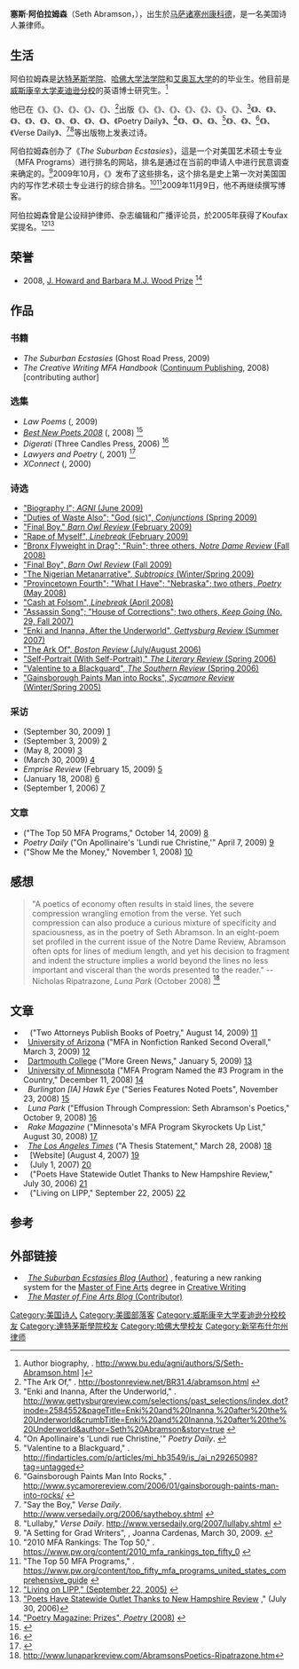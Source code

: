 {{Infobox Person
|name          = 塞斯·阿伯拉姆森<br/>Seth Abramson
|image         = Replace this image male.svg
|image_size    = 
|alt           = 
|caption       = 
|birth_name    = 
|birth_date    = {{Birth date and age|1976|10|31}}
|birth_place   = [[马萨诸塞州|马萨诸塞州]][[康科德_(马萨诸塞州)|康科德]]
|death_date    = <!-- {{Death date and age|YYYY|MM|DD|YYYY|MM|DD}} -->
|death_place   = 
|body_discovered = 
|death_cause   = 
|resting_place = 
|resting_place_coordinates = <!-- {{coord|LAT|LONG|display=inline,title}} -->
|residence     = 
|nationality   = 美国
|ethnicity     = 
|citizenship   = 
|other_names   = 
|known_for     = 《''The Suburban Ecstasies''》、《''The Creative Writing MFA Handbook''》
|education     = 艺术创作硕士、法律博士、英语博士研究生
|alma_mater    = 
|employer      = 
|occupation    = 诗人
|years_active  = 
|home_town     = 
|salary        = 
|networth      = 
|height        = 
|weight        = 
|title         = 
|term          = 
|predecessor   = 
|successor     = 
|party         = 
|opponents     = 
|boards        = 
|religion      = 
|spouse        = 
|partner       = 
|children      = 
|parents       = 
|relations     = 
|callsign      = 
|awards        = 
|signature     = 
|website       = 
|footnotes     = 
|box_width     = 
}}
'''塞斯·阿伯拉姆森'''（Seth Abramson，{{bd|1976年|10月31日}}），出生於[[马萨诸塞州|马萨诸塞州]][[康科德_(马萨诸塞州)|康科德]]，是一名美国诗人兼律师。

==生活==
阿伯拉姆森是[[达特茅斯学院|达特茅斯学院]]、[[哈佛大学法学院|哈佛大学法学院]]和[[艾奥瓦大学|艾奥瓦大学]]的{{link-en|艾奥瓦作家工作室|Iowa Writers' Workshop}}的毕业生。他目前是[[威斯康辛大学麦迪逊分校|威斯康辛大学麦迪逊分校]]的英语博士研究生。<ref>Author biography, ''{{link-en|AGNI (杂志)|AGNI (magazine)|AGNI}}''. http://www.bu.edu/agni/authors/S/Seth-Abramson.html {{Wayback|url=http://www.bu.edu/agni/authors/S/Seth-Abramson.html |date=20091212080841 }}]</ref>

他已在《{{link-en|AGNI (杂志)|AGNI (magazine)|AGNI}}》、《{{link-en|The Alaska Quarterly Review|The Alaska Quarterly Review}}》、《{{link-en|The American Poetry Review|The American Poetry Review}}》、《{{link-en|Barn Owl Review|Barn Owl Review}}》、《{{link-en|Boston Review|Boston Review}}》、<ref>"The Ark Of," ''{{link-en|Boston Review|Boston Review}}''. http://bostonreview.net/BR31.4/abramson.html {{Wayback|url=http://bostonreview.net/BR31.4/abramson.html |date=20080516034419 }}</ref>出版《{{link-en|Colorado Review|Colorado Review}}》、《{{link-en|Concho River Review|Concho River Review}}》、《{{link-en|Conjunctions|Conjunctions}}》、《{{link-en|Crazyhorse (杂志)|Crazyhorse (magazine)|Crazyhorse}}》、《{{link-en|Denver Quarterly|Denver Quarterly}}》、《{{link-en|The Florida Review|The Florida Review}}》、《{{link-en|The Gettysburg Review|The Gettysburg Review}}》、<ref>"Enki and Inanna, After the Underworld," ''{{link-en|The Gettysburg Review|The Gettysburg Review}}''. http://www.gettysburgreview.com/selections/past_selections/index.dot?inode=2584552&pageTitle=Enki%20and%20Inanna,%20after%20the%20Underworld&crumbTitle=Enki%20and%20Inanna,%20after%20the%20Underworld&author=Seth%20Abramson&story=true {{Wayback|url=http://www.gettysburgreview.com/selections/past_selections/index.dot?inode=2584552&pageTitle=Enki%20and%20Inanna,%20after%20the%20Underworld&crumbTitle=Enki%20and%20Inanna,%20after%20the%20Underworld&author=Seth%20Abramson&story=true |date=20110711091136 }}</ref>《{{link-en|Green Mountains Review|Green Mountains Review}}》、《{{link-en|Harvard Review|Harvard Review}}》、《{{link-en|Indiana Review|Indiana Review}}》、《{{link-en|The Iowa Review|The Iowa Review}}》、《{{link-en|jubilat|jubilat}}》、《{{link-en|New American Writing|New American Writing}}》、《{{link-en|New York Quarterly|New York Quarterly}}》、《{{link-en|Pleiades (杂志)|Pleiades (journal)|Pleiades}}》、《{{link-en|Poetry (杂志)|Poetry (magazine)|Poetry}}》、《Poetry Daily》、<ref>"On Apollinaire's 'Lundi rue Christine,'" ''Poetry Daily''. {{cite web |url=http://poems.com/Poets%20Picks/Seth_Abramson.html |title=存档副本 |accessdate=2009-10-25 |deadurl=yes |archiveurl=https://web.archive.org/web/20090929050423/http://poems.com/Poets%20Picks/Seth_Abramson.html |archivedate=2009-09-29 }}</ref>《{{link-en|Potomac Review|Potomac Review}}》、《{{link-en|Salmagundi (杂志)|Salmagundi (magazine)|Salmagundi}}》、《{{link-en|The Southern Review|The Southern Review}}》、<ref>"Valentine to a Blackguard," ''{{link-en|The Southern Review|The Southern Review}}''.  http://findarticles.com/p/articles/mi_hb3549/is_/ai_n29265098?tag=untagged</ref>《{{link-en|Subtropics (杂志)|Subtropics (journal)|Subtropics}}》、《{{link-en|Sycamore Review|Sycamore Review}}》、<ref>"Gainsborough Paints Man Into Rocks," ''{{link-en|Sycamore Review|Sycamore Review}}''. http://www.sycamorereview.com/2006/01/gainsborough-paints-man-into-rocks/ {{Wayback|url=http://www.sycamorereview.com/2006/01/gainsborough-paints-man-into-rocks/ |date=20111009030805 }}</ref>《{{link-en|Third Coast (杂志)|Third Coast (magazine)|Third Coast}}》、《Verse Daily》、<ref>"Say the Boy," ''Verse Daily''. http://www.versedaily.org/2006/saytheboy.shtml {{Wayback|url=http://www.versedaily.org/2006/saytheboy.shtml |date=20180805155152 }}</ref><ref>"Lullaby," ''Verse Daily''. http://www.versedaily.org/2007/lullaby.shtml {{Wayback|url=http://www.versedaily.org/2007/lullaby.shtml |date=20190902174751 }}</ref>等出版物上发表过诗。

阿伯拉姆森创办了《''The Suburban Ecstasies''》，這是一个对美国艺术硕士专业（MFA Programs）进行排名的网站，排名是通过在当前的申请人中进行民意调查来确定的。<ref>"A Setting for Grad Writers", ''{{link-en|UCSD Guardian|UCSD Guardian}}'', Joanna Cardenas, March 30, 2009. {{cite web |url=http://www.ucsdguardian.org/focus/a-setting-for-grad-writers-1.1634596 |title=存档副本 |accessdate=2009-10-25 |deadurl=yes |archiveurl=https://web.archive.org/web/20090403005158/http://www.ucsdguardian.org/focus/a-setting-for-grad-writers-1.1634596 |archivedate=2009-04-03 }}</ref>2009年10月，《''{{link-en|Poets & Writers|Poets & Writers}}''》发布了这些排名，这个排名是史上第一次对美国国内的写作艺术硕士专业进行的综合排名。<ref>"2010 MFA Rankings: The Top 50," ''{{link-en|Poets & Writers|Poets & Writers}}''. https://www.pw.org/content/2010_mfa_rankings_top_fifty_0 {{Wayback|url=https://www.pw.org/content/2010_mfa_rankings_top_fifty_0 |date=20210126182438 }}</ref><ref>"The Top 50 MFA Programs," ''{{link-en|Poets & Writers|Poets & Writers}}''. https://www.pw.org/content/top_fifty_mfa_programs_united_states_comprehensive_guide {{Wayback|url=https://www.pw.org/content/top_fifty_mfa_programs_united_states_comprehensive_guide |date=20210126124650 }}</ref>2009年11月9日，他不再继续撰写博客。

阿伯拉姆森曾是公设辩护律师、杂志编辑和{{link-en|Air America (广播)|Air America (radio network)|Air America}}广播评论员，於2005年获得了Koufax奖提名。<ref>[http://media.www.hlrecord.org/media/storage/paper609/news/2005/09/22/News/Living.On.Lipp-996018.shtml?norewrite200611151509&sourcedomain=www.hlrecord.org&&&xmlsyn=1 "Living on LIPP," ''{{link-en|Harvard Law Record|Harvard Law Record}}'' (September 22, 2005)] {{webarchive|url=https://web.archive.org/web/20070927021313/http://media.www.hlrecord.org/media/storage/paper609/news/2005/09/22/News/Living.On.Lipp-996018.shtml?norewrite200611151509&sourcedomain=www.hlrecord.org&&&xmlsyn=1 |date=2007年9月27日 }}</ref><ref>[http://www.nashuatelegraph.com/apps/pbcs.dll/article?AID=/20060730/ENTERTAINMENT/107300117 "Poets Have Statewide Outlet Thanks to New Hampshire Review] {{Wayback|url=http://www.nashuatelegraph.com/apps/pbcs.dll/article?AID=%2F20060730%2FENTERTAINMENT%2F107300117 |date=20090126101413 }}," ''{{link-en|The Telegraph (Nashua)|The Nashua Telegraph}}'' (July 30, 2006)</ref>

==荣誉==
* 2008, [[Poetry_magazine|J. Howard and Barbara M.J. Wood Prize]] <ref>[http://www.poetryfoundation.org/poetrymagazine/prizes.html "Poetry Magazine: Prizes", ''Poetry'' (2008)] {{webarchive|url=https://web.archive.org/web/20120614023747/http://www.poetryfoundation.org/poetrymagazine/prizes.html |date=2012-06-14 }}</ref>

==作品==

===书籍===
*''The Suburban Ecstasies'' (Ghost Road Press, 2009)
*''The Creative Writing MFA Handbook'' ([[Continuum_International_Publishing_Group|Continuum Publishing]], 2008) [contributing author]

===选集===
*''Law Poems'' ({{link-en|University of Iowa Press|University of Iowa Press}}, 2009)
*''[[Best_New_Poets|Best New Poets 2008]]'' ({{link-en|University of Virginia Press|University of Virginia Press}}, 2008) <ref>{{Cite web |url=http://en.wikipedia.org/wiki/Best_New_Poets |title=存档副本 |access-date=2009-10-25 |archive-date=2019-08-15 |archive-url=https://web.archive.org/web/20190815210134/https://en.wikipedia.org/wiki/Best_New_Poets }}</ref>
* ''Digerati'' (Three Candles Press, 2006) <ref>{{Cite web |url=http://www.threecandlespress.com/books.htm |title=存档副本 |access-date=2009-10-25 |archive-url=https://web.archive.org/web/20090421031338/http://www.threecandlespress.com/books.htm |archive-date=2009-04-21 |dead-url=yes }}</ref>
*''Lawyers and Poetry'' ({{link-en|West Virginia University Press|West Virginia University Press}}, 2001) <ref>{{Cite web |url=http://myweb.wvnet.edu/~jelkins/lp-2001/intro/ |title=存档副本 |access-date=2009-10-25 |archive-url=https://web.archive.org/web/20091008120351/http://myweb.wvnet.edu/~jelkins/lp-2001/intro/ |archive-date=2009-10-08 |dead-url=yes }}</ref>
*''XConnect'' ({{link-en|University of Pennsylvania Press|University of Pennsylvania Press}}, 2000)

===诗选 ===

*[https://web.archive.org/web/20091102023206/http://www.bu.edu/agni/poetry/online/2009/abramson.html "Biography I"; ''AGNI'' (June 2009)]
*[https://web.archive.org/web/20090526073231/http://www.conjunctions.com/webcon/Abramson08.htm "Duties of Waste Also"; "God (sic)", ''Conjunctions'' (Spring 2009)]
* [http://www.barnowlreview.com/BOR2/abramson.html "Final Boy," ''Barn Owl Review'' (February 2009)] {{Wayback|url=http://www.barnowlreview.com/BOR2/abramson.html |date=20180806001249 }}
*[http://linebreak.org/175/rape-of-myself/ "Rape of Myself", ''Linebreak'' (February 2009)] {{Wayback|url=http://linebreak.org/175/rape-of-myself/ |date=20100514005815 }}
*[https://web.archive.org/web/20090427113351/http://www.nd.edu/~ndr/issues/ndr26/Seth%20Abramson/Poems.htm "Bronx Flyweight in Drag"; "Ruin"; three others, ''Notre Dame Review'' (Fall 2008)]
*[http://www.barnowlreview.com/BOR2/abramson.html "Final Boy", ''Barn Owl Review'' (Fall 2009)] {{Wayback|url=http://www.barnowlreview.com/BOR2/abramson.html |date=20180806001249 }}
*[https://web.archive.org/web/20100429120014/http://www.english.ufl.edu/subtropics/Abramson_poem.html "The Nigerian Metanarrative", ''Subtropics'' (Winter/Spring 2009)]
*[http://www.poetryfoundation.org/archive/poet.html?id=99160 "Provincetown Fourth"; "What I Have"; "Nebraska"; two others, ''Poetry'' (May 2008)] {{Wayback|url=http://www.poetryfoundation.org/archive/poet.html?id=99160 |date=20100825000629 }} 
* [http://linebreak.org/19/cash-at-folsom/ "Cash at Folsom", ''Linebreak'' (April 2008)] {{Wayback|url=http://linebreak.org/19/cash-at-folsom/ |date=20100701110012 }}
*[http://www.keepgoing.org/issue29_hustle/four_poems.html "Assassin Song"; "House of Corrections"; two others, ''Keep Going'' (No. 29, Fall 2007)] {{Wayback|url=http://www.keepgoing.org/issue29_hustle/four_poems.html |date=20180806005743 }}
*[https://web.archive.org/web/20110711091136/http://www.gettysburgreview.com/selections/past_selections/index.dot?inode=2584552&pageTitle=Enki%20and%20Inanna,%20after%20the%20Underworld&crumbTitle=Enki%20and%20Inanna,%20after%20the%20Underworld&author=Seth%20Abramson&story=true "Enki and Inanna, After the Underworld", ''Gettysburg Review'' (Summer 2007)] 
*[https://web.archive.org/web/20100612221319/http://bostonreview.net/BR31.4/abramson.php "The Ark Of", ''Boston Review'' (July/August 2006)]
* [https://web.archive.org/web/20090609213620/http://www.theliteraryreview.org/tlrweb/abramson.html "Self-Portrait (With Self-Portrait)," ''The Literary Review'' (Spring 2006)]
*[http://findarticles.com/p/articles/mi_hb3549/is_2_42/ai_n29265098/ "Valentine to a Blackguard", ''The Southern Review'' (Spring 2006)] {{Wayback|url=http://findarticles.com/p/articles/mi_hb3549/is_2_42/ai_n29265098/ |date=20090519231844 }}
*[http://www.sycamorereview.com/2006/01/gainsborough-paints-man-into-rocks/ "Gainsborough Paints Man into Rocks", ''Sycamore Review'' (Winter/Spring 2005)] {{Wayback|url=http://www.sycamorereview.com/2006/01/gainsborough-paints-man-into-rocks/ |date=20111009030805 }}

===采访===

* ''{{link-en|Sycamore Review|Sycamore Review}}'' (September 30, 2009) [http://www.sycamorereview.com/2009/09/an-interview-with-seth-abramson/] {{Wayback|url=http://www.sycamorereview.com/2009/09/an-interview-with-seth-abramson/ |date=20150407180639 }}
* ''{{link-en|The Daily Iowan|The Daily Iowan}}'' (September 3, 2009) [https://web.archive.org/web/20110615090354/http://www.dailyiowan.com/2009/09/03/Metro/12653.html]
* ''{{link-en|Cherwell (報紙)|Cherwell (newspaper)|The Cherwell}}'' (May 8, 2009) [https://web.archive.org/web/20090521213233/http://www.cherwell.org/content/8744]
* ''{{link-en|UCSD Guardian|UCSD Guardian}}'' (March 30, 2009) [https://web.archive.org/web/20090403005158/http://www.ucsdguardian.org/focus/a-setting-for-grad-writers-1.1634596]
* ''Emprise Review'' (February 15, 2009) [https://web.archive.org/web/20111005142255/http://muttsbane.com/sethabramson.aspx]
* ''{{link-en|Inside Higher Ed}}'' (January 18, 2008) [http://www.insidehighered.com/news/2008/01/18/hamline] {{Wayback|url=http://www.insidehighered.com/news/2008/01/18/hamline |date=20190609112002 }}
* ''{{link-en|Nerve (网站)|Nerve (website)|Nerve}}'' (September 1, 2006) [https://web.archive.org/web/20090615220709/http://www.nerve.com/regulars/sexadvicefrom/publicdefenders/]

===文章===

* ''{{link-en|Poets & Writers|Poets & Writers}}'' ("The Top 50 MFA Programs," October 14, 2009) [https://www.pw.org/content/top_fifty_mfa_programs_united_states_comprehensive_guide] {{Wayback|url=https://www.pw.org/content/top_fifty_mfa_programs_united_states_comprehensive_guide |date=20210126124650 }}
* ''Poetry Daily'' ("On Apollinaire's 'Lundi rue Christine,'" April 7, 2009) [https://web.archive.org/web/20090929050423/http://poems.com/Poets%20Picks/Seth_Abramson.html]
* ''{{link-en|Poets & Writers|Poets & Writers}}'' ("Show Me the Money," November 1, 2008) [http://www.pw.org/content/show_me_money_roundup_topfunded_mfa_programs] {{Wayback|url=http://www.pw.org/content/show_me_money_roundup_topfunded_mfa_programs |date=20090908034208 }}

==感想==
{{cquote|這些行句來回於真實、觸覺體驗和那種囉嗦的、在約翰·阿士貝里（John Ashbery）的作品中讓我們（部分人）十分喜愛的嘈雜之間。當你讀塞斯·阿伯拉姆森的詩時，這些句子好似在字與字的間隔之處動了起來，大量的連字號獨自的蹦跳，而這給了那些詩文一種韻律……這些詩句吸收了一些細節，但不以詩人們喜歡的方式限制這些；這不是形容性的，這不是描述性的，這和畫油畫風景不同，但這些細節非常迷人。|[[Don_Share|Don Share]]|{{link-en|Poetry (杂志)|Poetry (magazine)|''Poetry'' magazine}}（2009年三月號）<ref>http://www.poetryfoundation.org/journal/audioitem.html?id=727</ref>}}

<blockquote>"A poetics of economy often results in staid lines, the severe compression wrangling emotion from the verse. Yet such compression can also produce a curious mixture of specificity and spaciousness, as in the poetry of Seth Abramson. In an eight-poem set profiled in the current issue of the  Notre Dame Review, Abramson often opts for lines of medium length, and yet his decision to fragment and indent the structure implies a world beyond the lines no less important and visceral than the words presented to the reader." -- Nicholas Ripatrazone, ''Luna Park'' (October 2008) <ref>http://www.lunaparkreview.com/AbramsonsPoetics-Ripatrazone.htm{{dead link|date=2017年12月 |bot=InternetArchiveBot |fix-attempted=yes }}</ref></blockquote>

==文章==

*   {{link-en|New Hampshire Bar Association|New Hampshire Bar Association}} ("Two Attorneys Publish Books of Poetry," August 14, 2009) [https://web.archive.org/web/20110719145836/http://www.nhbar.org/publications/display-news-issue.asp?id=5213]
*   [[University_of_Arizona|University of Arizona]] ("MFA in Nonfiction Ranked Second Overall," March 3, 2009) [https://web.archive.org/web/20090921185900/http://english.arizona.edu/index_site.php?id=149]
*   [[Dartmouth_College|Dartmouth College]] ("More Green News," January 5, 2009) [http://alumni.dartmouth.edu/default.aspx?id=1660]
*   [[University_of_Minnesota|University of Minnesota]] ("MFA Program Named the #3 Program in the Country," December 11, 2008) [http://creativewriting.umn.edu/] {{Wayback|url=http://creativewriting.umn.edu/ |date=20160723061049 }}
*   ''Burlington [IA] Hawk Eye'' ("Series Features Noted Poets", November 23, 2008) [http://www.thehawkeye.com/Story/scc-writers-112308] {{Wayback|url=http://www.thehawkeye.com/Story/scc-writers-112308 |date=20110927211328 }}
*   ''Luna Park'' ("Effusion Through Compression: Seth Abramson's Poetics," October 9, 2008) [http://www.lunaparkreview.com/AbramsonsPoetics-Ripatrazone.htm]{{dead link|date=2017年12月 |bot=InternetArchiveBot |fix-attempted=yes }}
*   ''Rake Magazine'' ("Minnesota's MFA Program Skyrockets Up List," August 30, 2008) [https://web.archive.org/web/20080915045433/http://www.rakemag.com/blogs/cracking-spine/2008/08/u-m039s-mfa-program-skyrockets-up-list]
*   ''[[The_Los_Angeles_Times|The Los Angeles Times]]'' ("A Thesis Statement," March 28, 2008) [http://latimesblogs.latimes.com/jacketcopy/2008/03/a-strong-thesis.html] {{Wayback|url=http://latimesblogs.latimes.com/jacketcopy/2008/03/a-strong-thesis.html |date=20190622041642 }}
*   ''{{link-en|The Kenyon Review|The Kenyon Review}}'' [Website] (August 4, 2007) [http://kenyonreview.org/blog/?p=517] {{Wayback|url=http://kenyonreview.org/blog/?p=517 |date=20070926235801 }}
*   ''{{link-en|Jacket (杂志)|Jacket (magazine)|Jacket}}'' (July 1, 2007) [http://jacketmagazine.com/33/humpo-discussion.shtml] {{Wayback|url=http://jacketmagazine.com/33/humpo-discussion.shtml |date=20200714053724 }}
*   ''{{link-en|The Telegraph (Nashua)|The Nashua Telegraph}}'' ("Poets Have Statewide Outlet Thanks to New Hampshire Review," July 30, 2006) [http://www.nashuatelegraph.com/apps/pbcs.dll/article?AID=/20060730/ENTERTAINMENT/107300117] {{Wayback|url=http://www.nashuatelegraph.com/apps/pbcs.dll/article?AID=%2F20060730%2FENTERTAINMENT%2F107300117 |date=20090126101413 }}
*   ''{{link-en|Harvard Law Record|Harvard Law Record}}'' ("Living on LIPP," September 22, 2005) [http://www.hlrecord.org/2.4463/living-on-lipp-1.579233] {{Wayback|url=http://www.hlrecord.org/2.4463/living-on-lipp-1.579233 |date=20110929213115 }}

==参考==
{{reflist}}

== 外部链接 ==
*   [http://www.sethabramson.blogspot.com ''The Suburban Ecstasies Blog'' (Author)] {{Wayback|url=http://www.sethabramson.blogspot.com/ |date=20210224202155 }}, featuring a new ranking system for the [[Master_of_Fine_Arts|Master of Fine Arts]] degree in [[Creative_Writing|Creative Writing]] 
*   [http://www.creative-writing-mfa-handbook.blogspot.com/ ''The Master of Fine Arts Blog'' (Contributor)] {{Wayback|url=http://www.creative-writing-mfa-handbook.blogspot.com/ |date=20210130230846 }}

{{Authority control}}

{{DEFAULTSORT:Abramson, Seth}}
[[Category:美国诗人|Category:美国诗人]]
[[Category:美國部落客|Category:美國部落客]]
[[Category:威斯康辛大学麦迪逊分校校友|Category:威斯康辛大学麦迪逊分校校友]]
[[Category:達特茅斯學院校友|Category:達特茅斯學院校友]]
[[Category:哈佛大學校友|Category:哈佛大學校友]]
[[Category:新罕布什尔州律师|Category:新罕布什尔州律师]]